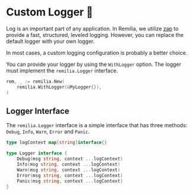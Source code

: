 # Custom Logger 🚧


Log is an important part of any application. In Remilia, we utilize [zap](https://github.com/uber-go/zap) to provide a fast, structured, leveled logging. However, you can replace the default logger with your own logger.

<Callout emoji="🍰️">
  In most cases, a custom logging configuration is probably a better choice.
</Callout>

You can provide your logger by using the `WithLogger` option. The logger must implement the `remilia.Logger` interface.

```go
rem, _ := remilia.New(
    remilia.WithLogger(&MyLogger{}),
)
```

## Logger Interface

The `remilia.Logger` interface is a simple interface that has three methods: `Debug`, `Info`, `Warn`, `Error` and `Panic`.

```go
type logContext map[string]interface{}

type Logger interface {
	Debug(msg string, context ...logContext)
	Info(msg string, context ...logContext)
	Warn(msg string, context ...logContext)
	Error(msg string, context ...logContext)
	Panic(msg string, context ...logContext)
}
```
